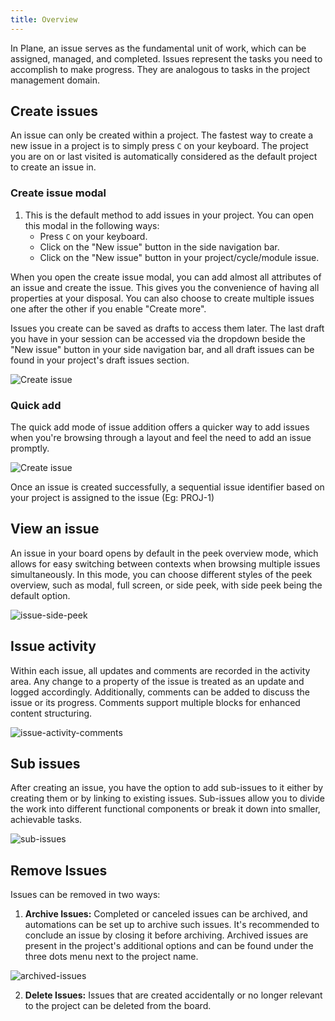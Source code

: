 ```yaml
---
title: Overview
---
```


In Plane, an issue serves as the fundamental unit of work, which can be assigned, managed, and completed. Issues represent the tasks you need to accomplish to make progress. They are analogous to tasks in the project management domain.

## Create issues

An issue can only be created within a project. The fastest way to create a new issue in a project is to simply press `C` on your keyboard. The project you are on or last visited is automatically considered as the default project to create an issue in.

### Create issue modal

1. This is the default method to add issues in your project. You can open this modal in the following ways:
   - Press `C` on your keyboard.
   - Click on the "New issue" button in the side navigation bar.
   - Click on the "New issue" button in your project/cycle/module issue.

When you open the create issue modal, you can add almost all attributes of an issue and create the issue. This gives you the convenience of having all properties at your disposal. You can also choose to create multiple issues one after the other if you enable "Create more".

Issues you create can be saved as drafts to access them later. The last draft you have in your session can be accessed via the dropdown beside the "New issue" button in your side navigation bar, and all draft issues can be found in your project's draft issues section.

![Create issue](/img/issues/create-issue-modal.png)

### Quick add

The quick add mode of issue addition offers a quicker way to add issues when you're browsing through a layout and feel the need to add an issue promptly.

![Create issue](/img/issues/issue-quick-add.png)

Once an issue is created successfully, a sequential issue identifier based on your project is assigned to the issue (Eg: PROJ-1)
## View an issue

An issue in your board opens by default in the peek overview mode, which allows for easy switching between contexts when browsing multiple issues simultaneously. In this mode, you can choose different styles of the peek overview, such as modal, full screen, or side peek, with side peek being the default option.

![issue-side-peek](/img/issues/issue-side-peek.png)

## Issue activity

Within each issue, all updates and comments are recorded in the activity area. Any change to a property of the issue is treated as an update and logged accordingly. Additionally, comments can be added to discuss the issue or its progress. Comments support multiple blocks for enhanced content structuring.

![issue-activity-comments](/img/issues/issue-activity-comments.png)

## Sub issues

After creating an issue, you have the option to add sub-issues to it either by creating them or by linking to existing issues. Sub-issues allow you to divide the work into different functional components or break it down into smaller, achievable tasks.

![sub-issues](/img/issues/issue-sub-issues.png)

## Remove Issues

Issues can be removed in two ways:

1. **Archive Issues:** Completed or canceled issues can be archived, and automations can be set up to archive such issues. It's recommended to conclude an issue by closing it before archiving. Archived issues are present in the project's additional options and can be found under the three dots menu next to the project name.

![archived-issues](/img/issues/archived-issues.webp)


2. **Delete Issues:** Issues that are created accidentally or no longer relevant to the project can be deleted from the board.